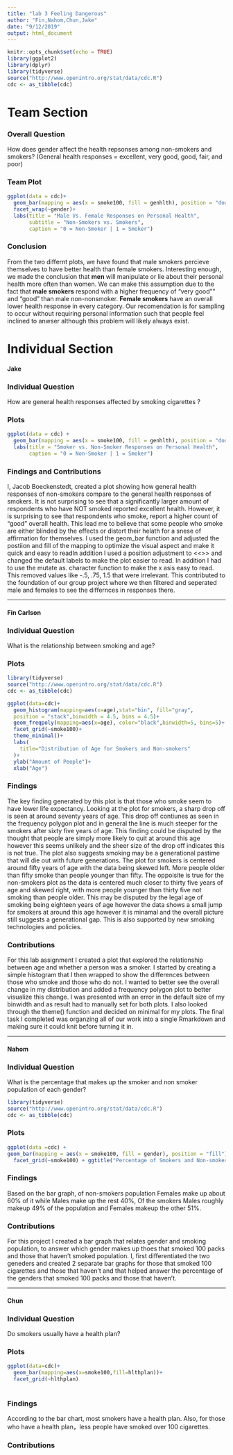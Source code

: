 ```yaml
---
title: "lab 3 Feeling Dangerous"
author: "Fin,Nahom,Chun,Jake"
date: "9/12/2019"
output: html_document
---
```


```r
knitr::opts_chunk$set(echo = TRUE)
library(ggplot2)
library(dplyr)
library(tidyverse)
source("http://www.openintro.org/stat/data/cdc.R")
cdc <- as_tibble(cdc)
```
# Team Section

### Overall Question 
How does gender affect the health repsonses among non-smokers and smokers? (General health responses = excellent, very good, good, fair, and poor)

### Team Plot

```r
ggplot(data = cdc)+
  geom_bar(mapping = aes(x = smoke100, fill = genhlth), position = "dodge") + 
  facet_wrap(~gender)+
  labs(title = "Male Vs. Female Responses on Personal Health", 
       subtitle = "Non-Smokers vs. Smokers",
       caption = "0 = Non-Smoker | 1 = Smoker")
```

### Conclusion
From the two differnt plots, we have found that male smokers percieve themselves to have better health than female smokers. Interesting enough, we made the conclusion that **men** will manipulate or lie about their personal health more often than women. We can make this assumption due to the fact that **male smokers** respond with a higher frequency of "very good"" and "good" than male non-nonsmoker. **Female smokers** have an overall lower health response in every category. Our recomendation is for sampling to occur without requiring personal information such that people feel inclined to anwser although this problem will likely always exist. 



# Individual Section 

#### Jake

### Individual Question
How are general health responses affected by smoking cigarettes ? 

### Plots 
```r
ggplot(data = cdc) +
  geom_bar(mapping = aes(x = smoke100, fill = genhlth), position = "dodge") + 
  labs(title = "Smoker vs. Non-Smoker Responses on Personal Health", 
       caption = "0 = Non-Smoker | 1 = Smoker")
```

### Findings and Contributions
I, Jacob Boeckenstedt, created a plot showing how general health responses of non-smokers compare to the general health responses of smokers. It is not surprising to see that a significantly larger amount of respondents who have NOT smoked reported excellent health. However, it is surprising to see that respondents who smoke, report a higher count of "good" overall health. This lead me to believe that some people who smoke are either blinded by the effects or distort their helath for a snese of affirmation for themselves. I used the geom_bar function and adjusted the postiion and fill of the mapping to optimize the visual aspect and make it quick and easy to readIn addition I used a position adjustment to <<>> and changed the default labels to make the plot easier to read. In addition I had to use the mutate as. character function to make the x asis easy to read. This removed values like -.5, .75, 1.5 that were irrelevant. This contributed to the foundation of our group project where we then filtered and seperated male and females to see the differnces in responses there. 

----------------------------------

#### Fin Carlson

### Individual Question

What is the relationship between smoking and age?

### Plots 

```r
library(tidyverse)
source("http://www.openintro.org/stat/data/cdc.R")
cdc <- as_tibble(cdc)

```
 
```r
ggplot(data=cdc)+
  geom_histogram(mapping=aes(x=age),stat="bin", fill="gray",
  position = "stack",binwidth = 4.5, bins = 4.5)+
  geom_freqpoly(mapping=aes(x=age), color="black",binwidth=5, bins=5)+
  facet_grid(~smoke100)+
  theme_minimal()+
  labs(
    title="Distribution of Age for Smokers and Non-smokers"
  )+
  ylab("Amount of People")+
  xlab("Age")
```
 
### Findings

 The key finding generated by this plot is that those who smoke seem to have lower life expectancy. Looking at the plot for smokers, a sharp drop off is seen at around seventy years of age. This drop off contiunes as seen in the frequency polygon plot and in general the line is much steeper for the smokers after sixty five years of age. This finding could be disputed by the thought that people are simply more likely to quit at around this age however this seems unlikely and the sheer size of the drop off indicates this is not true. 
 The plot also suggests smoking may be a generational pastime that will die out with future generations. The plot for smokers is centered around fifty years of age with the data being skewed left. More people older than fifty smoke than people younger than fifty. The oppoisite is true for the non-smokers plot as the data is centered much closer to thirty five years of age and skewed right, with more people younger than thirty five not smoking than people older. This may be disputed by the legal age of smoking being eighteen years of age however the data shows a small jump for smokers at around this age however it is minamal and the overall picture still suggests a generational gap. This is also supported by new smoking technologies and policies.

### Contributions 

  For this lab assignment I created a plot that explored the relationship between age and whether a person was a smoker. I started by creating a simple histogram that I then wrapped to show the differences between those who smoke and those who do not. I wanted to better see the overall change in my distribution and added a frequency polygon plot to better visualize this change. I was presented with an error in the default size of my binwidth and as result had to manually set for both plots. I also looked through the theme() function and decided on minimal for my plots. The final task I completed was organzing all of our work into a single Rmarkdown and making sure it could knit before turning it in.

----------------------------------------------------------------

#### Nahom

### Individual Question

What is the percentage that makes up the smoker and non smoker population of each gender?


```r
library(tidyverse)
source("http://www.openintro.org/stat/data/cdc.R")
cdc <- as_tibble(cdc)
```

### Plots

```r
ggplot(data =cdc) +
geom_bar(mapping = aes(x = smoke100, fill = gender), position = "fill") + 
  facet_grid(~smoke100) + ggtitle("Percentage of Smokers and Non-smokers between Male and Female")
```

### Findings

Based on the bar graph, of non-smokers population Females make up about 60% of it while Males make up the rest 40%, Of the smokers Males roughly makeup 49% of the population and Females makeup the other 51%. 

### Contributions
For this project I created a bar graph that relates gender and smoking population, to answer which gender makes up thoes that smoked 100 packs and those that haven’t smoked population. I, first differentiated the two geneders and created 2 separate bar graphs for those that smoked 100 cigarettes and those that haven’t and that helped answer the percentage of the genders that smoked 100 packs and those that haven’t.



-----------------------------------


#### Chun

### Individual Question

Do smokers usually have a health plan?

### Plots  

```r
ggplot(data=cdc)+
  geom_bar(mapping=aes(x=smoke100,fill=hlthplan))+
  facet_grid(~hlthplan)
  
```

### Findings

According to the bar chart, most smokers have a health plan. Also, for those who have a health plan，less people have smoked over 100 cigarettes.

### Contributions
 
 

